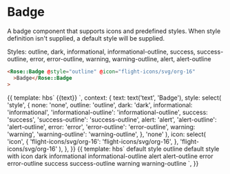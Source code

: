
<Meta title="Rose/Badge" component="Badge" />

# Badge

A badge component that supports icons and predefined styles.
When style definition isn't supplied, a default style will be supplied.

Styles: outline, dark, informational, informational-outline, success, success-outline, error, error-outline, warning, warning-outline, alert, alert-outline

```html
<Rose::Badge @style="outline" @icon="flight-icons/svg/org-16"
  >Badge</Rose::Badge
>
```

<Preview>
  <Story name="Basic">
    {{
      template: hbs`<Rose::Badge
      @style={{style}}
      @icon={{icon}}>
      {{text}}
      </Rose::Badge>`,
      context: {
        text: text('text', 'Badge'),
        style: select(
          'style',
          {
            none: 'none',
            outline: 'outline',
            dark: 'dark',
            informational: 'informational',
            'informational-outline': 'informational-outline',
            success: 'success',
            'success-outline': 'success-outline',
            alert: 'alert',
            'alert-outline': 'alert-outline',
            error: 'error',
            'error-outline': 'error-outline',
            warning: 'warning',
            'warning-outline': 'warning-outline',
          },
          'none'
        ),
        icon: select(
          'icon',
          {
            'flight-icons/svg/org-16': 'flight-icons/svg/org-16',
          },
          'flight-icons/svg/org-16'
        ),
      },
    }}
  </Story>
</Preview>

<Preview>
  <Story name="Style legend">
    {{
      template: hbs`
    <Rose::Badge>default style</Rose::Badge>
    <Rose::Badge @style="outline">outline</Rose::Badge>
    <Rose::Badge @icon="flight-icons/svg/org-16">default style with icon</Rose::Badge>
    <Rose::Badge @style="dark">dark</Rose::Badge>
    <Rose::Badge @style="informational">informational</Rose::Badge>
    <Rose::Badge @style="informational-outline">informational-outline</Rose::Badge>
    <Rose::Badge @style="alert">alert</Rose::Badge>
    <Rose::Badge @style="alert-outline">alert-outline</Rose::Badge>
    <Rose::Badge @style="error">error</Rose::Badge>
    <Rose::Badge @style="error-outline">error-outline</Rose::Badge>
    <Rose::Badge @style="success">success</Rose::Badge>
    <Rose::Badge @style="success-outline">success-outline</Rose::Badge>
    <Rose::Badge @style="warning">warning</Rose::Badge>
    <Rose::Badge @style="warning-outline">warning-outline</Rose::Badge>
    `,
    }}
  </Story>
</Preview>
